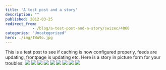 ```yaml
---
title: 'A test post and a story'
description: ""
published: 2012-03-25
redirect_from: 
            - /blog/a-test-post-and-a-story/swizec/4060
categories: "Uncategorized"
hero: ./img/1Wu9o.jpg
---
```


This is a test post to see if caching is now configured properly, feeds are updating, frontpage is updating etc. Here is a story in picture form for your troubles: ![](./img/1Wu9o.jpg) ![](./img/JwBpr.jpg) ![](./img/pqdJE.jpg) ![](./img/pqdJE.jpg) ![](./img/inrvE.jpg) ![](./img/BIfCA.jpg) ![](./img/1jcHO.jpg) ![](./img/vQTVj.jpg) ![](./img/4MfTV.jpg)
